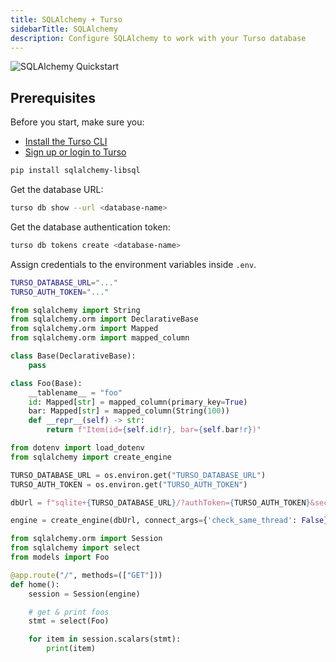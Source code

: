 ```yaml
---
title: SQLAlchemy + Turso
sidebarTitle: SQLAlchemy
description: Configure SQLAlchemy to work with your Turso database
---
```


![SQLAlchemy Quickstart](/images/guides/sqlalchemy-banner.png)

## Prerequisites

Before you start, make sure you:

- [Install the Turso CLI](/cli/installation)
- [Sign up or login to Turso](/cli/authentication#signup)

<Steps>

<Step title="Install the libSQL dialect for SQLAlchemy">

```bash
pip install sqlalchemy-libsql
```

</Step>

<Step title="Configure database credentials">

Get the database URL:

```bash
turso db show --url <database-name>
```

Get the database authentication token:

```bash
turso db tokens create <database-name>
```

Assign credentials to the environment variables inside `.env`.

```bash
TURSO_DATABASE_URL="..."
TURSO_AUTH_TOKEN="..."
```

</Step>

<Step title="Create database models">

```python models.py
from sqlalchemy import String
from sqlalchemy.orm import DeclarativeBase
from sqlalchemy.orm import Mapped
from sqlalchemy.orm import mapped_column

class Base(DeclarativeBase):
    pass

class Foo(Base):
    __tablename__ = "foo"
    id: Mapped[str] = mapped_column(primary_key=True)
    bar: Mapped[str] = mapped_column(String(100))
    def __repr__(self) -> str:
        return f"Item(id={self.id!r}, bar={self.bar!r})"

```
</Step>

<Step title="Construct SQLAlchemy URL for Turso">

```py app.py
from dotenv import load_dotenv
from sqlalchemy import create_engine

TURSO_DATABASE_URL = os.environ.get("TURSO_DATABASE_URL")
TURSO_AUTH_TOKEN = os.environ.get("TURSO_AUTH_TOKEN")

dbUrl = f"sqlite+{TURSO_DATABASE_URL}/?authToken={TURSO_AUTH_TOKEN}&secure=true"

engine = create_engine(dbUrl, connect_args={'check_same_thread': False}, echo=True)
```

</Step>

<Step title="Query database">

```py app.py
from sqlalchemy.orm import Session
from sqlalchemy import select
from models import Foo

@app.route("/", methods=(["GET"]))
def home():
    session = Session(engine)

    # get & print foos
    stmt = select(Foo)

    for item in session.scalars(stmt):
        print(item)

```

</Step>

</Steps>

